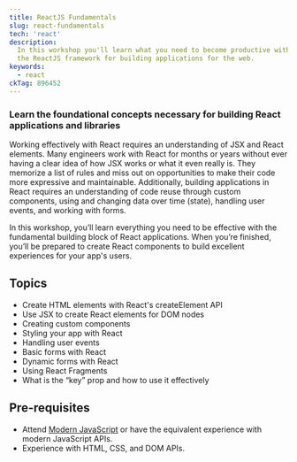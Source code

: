 ```yaml
---
title: ReactJS Fundamentals
slug: react-fundamentals
tech: 'react'
description:
  In this workshop you'll learn what you need to become productive with using
  the ReactJS framework for building applications for the web.
keywords:
  - react
ckTag: 896452
---
```


### Learn the foundational concepts necessary for building React applications and libraries

Working effectively with React requires an understanding of JSX and React
elements. Many engineers work with React for months or years without ever having
a clear idea of how JSX works or what it even really is. They memorize a list of
rules and miss out on opportunities to make their code more expressive and
maintainable. Additionally, building applications in React requires an
understanding of code reuse through custom components, using and changing data
over time (state), handling user events, and working with forms.

In this workshop, you’ll learn everything you need to be effective with the
fundamental building block of React applications. When you’re finished, you’ll
be prepared to create React components to build excellent experiences for your
app's users.

## Topics

- Create HTML elements with React's createElement API
- Use JSX to create React elements for DOM nodes
- Creating custom components
- Styling your app with React
- Handling user events
- Basic forms with React
- Dynamic forms with React
- Using React Fragments
- What is the “key” prop and how to use it effectively

## Pre-requisites

- Attend [Modern JavaScript](/workshops/modern-javascript) or have the
  equivalent experience with modern JavaScript APIs.
- Experience with HTML, CSS, and DOM APIs.
